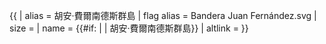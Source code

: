 {{ {{{1<noinclude>|country showdata</noinclude>}}}
| alias = 胡安·費爾南德斯群島
| flag alias = Bandera Juan Fernández.svg
| size = {{{size|}}}
| name = {{#if: {{{name|}}} | {{{name|}}} | 胡安·費爾南德斯群島}}
| altlink = {{{altlink}}}
}}<noinclude>
</noinclude>